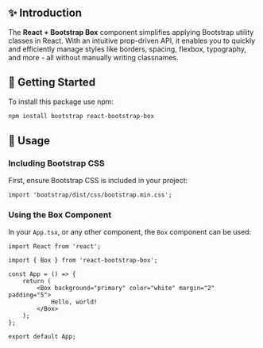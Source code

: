 
<Meta title="Introduction" />

## ✨ Introduction

The **React + Bootstrap Box** component simplifies applying Bootstrap utility classes in React. With an intuitive prop-driven API, it enables you to quickly and efficiently manage styles like borders, spacing, flexbox, typography, and more - all without manually writing classnames.

## 🚀 Getting Started

To install this package use npm:

```bash
npm install bootstrap react-bootstrap-box
```

## 📖 Usage

### Including Bootstrap CSS

First, ensure Bootstrap CSS is included in your project:

```tsx
import 'bootstrap/dist/css/bootstrap.min.css';
```

### Using the Box Component

In your `App.tsx`, or any other component, the `Box` component can be used:

```tsx
import React from 'react';

import { Box } from 'react-bootstrap-box';

const App = () => {
    return (
        <Box background="primary" color="white" margin="2" padding="5">
            Hello, world!
        </Box>
    );
};

export default App;
```

